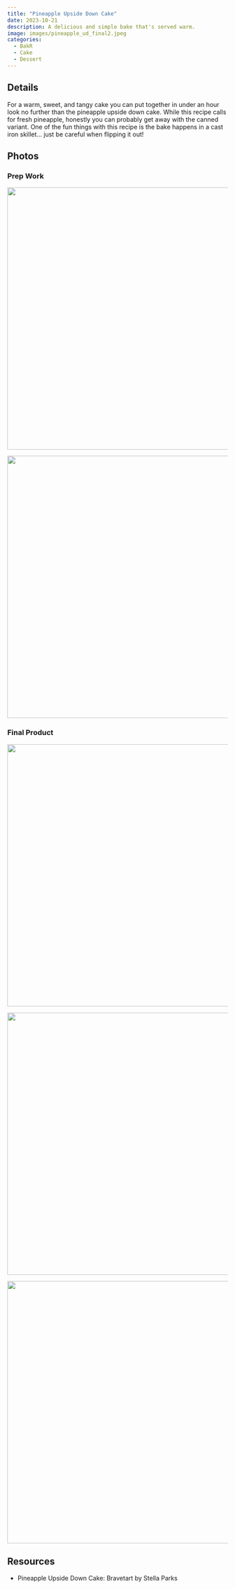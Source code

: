 ```yaml
---
title: "Pineapple Upside Down Cake"
date: 2023-10-21
description: A delicious and simple bake that's served warm.
image: images/pineapple_ud_final2.jpeg
categories:
  - BakR
  - Cake
  - Dessert
---
```


## Details

For a warm, sweet, and tangy cake you can put together in under an hour look no further than the pineapple upside down cake. While this recipe calls for fresh pineapple, honestly you can probably get away with the canned variant. One of the fun things with this recipe is the bake happens in a cast iron skillet... just be careful when flipping it out!

## Photos

### Prep Work

![](images/pineapple_ud_prep1.jpeg){fig-align="center" width="600"}

![](images/pineapple_ud_prep2.jpeg){fig-align="center" width="600"}

### Final Product

![](images/pineapple_ud_bake1.jpeg){fig-align="center" width="600"}

![](images/pineapple_ud_final1.jpeg){fig-align="center" width="600"}

![](images/pineapple_ud_final2.jpeg){fig-align="center" width="600"}

## Resources

- Pineapple Upside Down Cake: Bravetart by Stella Parks